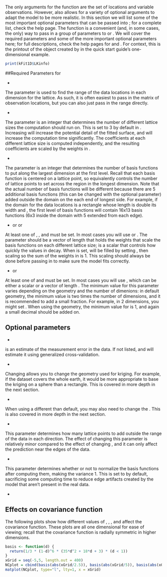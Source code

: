 # \ttt{LKrigSetup}

The only \textit{required} arguments for the \ttt{LatticeKrig} function are the set of locations and variable observations. However, \ttt{LatticeKrig} also allows for a variety of optional arguments to adapt the model to be more realistic. In this section we will list some of the most important optional parameters that can be passed into \ttt{LatticeKrig}; for a complete list, check the \ttt{LatticeKrig} help page. The \ttt{LKrigSetup} function is a convenient (and, in some cases, the only) way to pass in a group of parameters to \ttt{LatticeKrig} or \ttt{LKrig}. We will cover the required parameters and some of the more important optional parameters here; for full descriptions, check the help pages for \ttt{LatticeKrig} and \ttt{LKrigSetup}. For context, this is the printout of the \ttt{LKinfo} object created by \ttt{LatticeKrig} in the quick start guide's one-dimensional example.
```r
print(kFit1D$LKinfo)
```

##Required Parameters for \ttt{LKrigSetup}

* \ttt{x}

The parameter \ttt{x} is used to find the range of the data locations in each dimension for the lattice. As such, it is often easiest to pass in the matrix of observation locations, but you can also just pass in the range directly.

* \ttt{nlevel} 

The parameter \ttt{nlevel} is an integer that determines the number of different lattice sizes the computation should run on. This is set to 3 by default in \ttt{LatticeKrig}. Increasing \ttt{nlevel} will increase the potential detail of the fitted surface, and will increase the computation time significantly. The coefficients at each different lattice size is computed independently, and the resulting coefficients are scaled by the weights in \ttt{alpha}.

* \ttt{NC}

The parameter \ttt{NC} is an integer that determines the number of basis functions to put along the largest dimension at the first level. Recall that each basis function is centered on a lattice point, so \ttt{NC} equivalently controls the number of lattice points to set across the region in the longest dimension. Note that the actual number of basis functions will be different because there are 5 additional basis functions (this can be changed with the optional \ttt{NC.buffer} parameter) added outside the domain on the each end of longest side. For example, if the domain for the data locations is a rectangle whose length is double its width and \ttt{NC = 6}, the first level of basis functions will contain 16x13 basis functions (6x3 inside the domain with 5 extended from each edge).

* \ttt{alpha} or \ttt{alphaObject} or \ttt{nu}

At least one of \ttt{alpha}, \ttt{alphaObject}, and \ttt{nu} must be set. In most cases you will use \ttt{alpha} or \ttt{nu}. The parameter \ttt{alpha} should be a vector of length \ttt{nlevel} that holds the weights that scale the basis functions on each different lattice size; \ttt{nu} is a scalar that controls how quickly the values in \ttt{alpha} decay. When \ttt{nu} is set, \ttt{alpha} will be filled by setting \ttt{alpha[i] = 2\^(-2 * i * nu)}, then scaling so the sum of the weights in \ttt{alpha} is 1. This scaling should always be done before passing in \ttt{alpha} to make sure the model fits correctly.

* \ttt{a.wght} or \ttt{a.wghtObject}

At least one of \ttt{a.wght} and \ttt{a.wghtObject} must be set. In most cases you will use \ttt{a.wght}, which can be either a scalar or a vector of length \ttt{nlevel}. The minimum value for this parameter varies depending on the geometry and the number of dimenions: in default geometry, the minimum value is two times the number of dimensions, and it is recommended to add a small fraction. For example, in 2 dimensions, you might set \ttt{a.wght = 4.01}. When using the \ttt{LKSphere} geometry, the minimum value for \ttt{a.wght} is 1, and again a small decimal should be added on. 

## Optional parameters

* \ttt{lambda}

\ttt{Lambda} is an estimate of the measurement error in the data. If not listed, \ttt{LatticeKrig} and \ttt{LKrig} will estimate it using generalized cross-validation. 

* \ttt{LKGeometry}

Changing \ttt{LKGeometry} allows you to change the geometry used for kriging. For example, if the dataset covers the whole earth, it would be more appropriate to base the kriging on a sphere than a rectangle. This is covered in more depth in the next section.

* \ttt{distance.type}

When using a different \ttt{LKGeometry} than default, you may also need to change the \ttt{distance.type}. This is also covered in more depth in the next section.

* \ttt{NC.buffer}

This parameter determines how many lattice points to add outside the range of the data in each direction. The effect of changing this parameter is relatively minor compared to the effect of changing \ttt{NC}, and it can only affect the prediction near the edges of the data.

* \ttt{normalize}

This parameter determines whether or not to normalize the basis functions after computing them, making the variance 1. This is set to \ttt{TRUE} by default, sacrificing some computing time to reduce edge artifacts created by the model that aren't present in the real data. 

* \ttt{nu}

## Effects on covariance function

The following plots show how different values of \ttt{NC}, \ttt{a.wght}, \ttt{alpha}, and \ttt{nu} affect the covariance function. These plots are all one dimensional for ease of viewing; recall that the covariance function is radially symmetric in higher dimensions.

```r
basis <- function(d) {
  return(1/3 * (1-d)^6 * (35*d^2 + 18*d + 3) * (d < 1))
}
xGrid = seq(-5,5, length.out = 400)
NCplot = cbind(basis(abs(xGrid/2.5)), basis(abs(xGrid/5)), basis(abs(xGrid/1)))
matplot(NCplot, type="l", lty=1, x = xGrid)
```